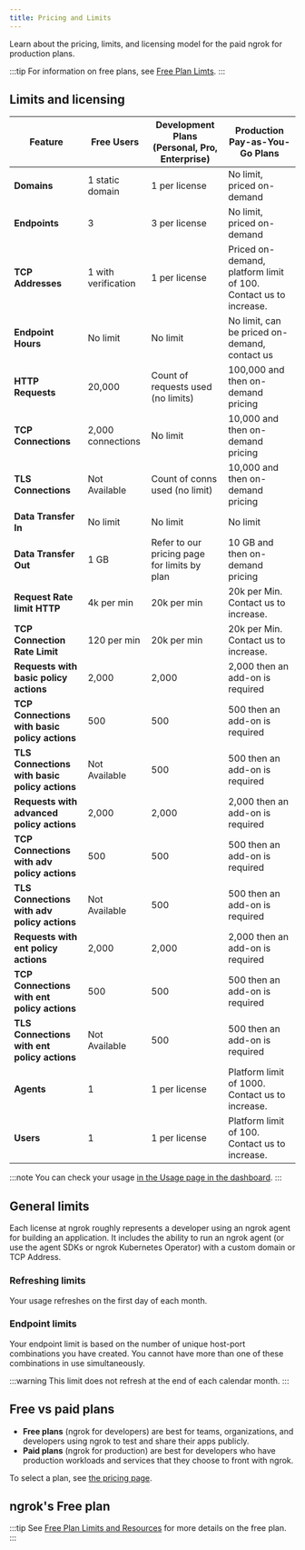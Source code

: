 ```yaml
---
title: Pricing and Limits
---
```



Learn about the pricing, limits, and licensing model for the paid ngrok for production plans.

:::tip
For information on free plans, see [Free Plan Limts](/pricing-limits/free-plan-limits/).
:::

## Limits and licensing

| Feature                                       | Free Users          | Development Plans (Personal, Pro, Enterprise) | Production Pay-as-You-Go Plans                                   |
| --------------------------------------------- | ------------------- | --------------------------------------------- | ---------------------------------------------------------------- |
| **Domains**                                   | 1 static domain     | 1 per license                                 | No limit, priced on-demand                                       |
| **Endpoints**                                 | 3                   | 3 per license                                 | No limit, priced on-demand                                       |
| **TCP Addresses**                             | 1 with verification | 1 per license                                 | Priced on-demand, platform limit of 100. Contact us to increase. |
| **Endpoint Hours**                            | No limit            | No limit                                      | No limit, can be priced on-demand, contact us                    |
| **HTTP Requests**                             | 20,000              | Count of requests used (no limits)            | 100,000 and then on-demand pricing                               |
| **TCP Connections**                           | 2,000 connections   | No limit                                      | 10,000 and then on-demand pricing                                |
| **TLS Connections**                           | Not Available       | Count of conns used (no limit)                | 10,000 and then on-demand pricing                                |
| **Data Transfer In**                          | No limit            | No limit                                      | No limit                                                         |
| **Data Transfer Out**                         | 1 GB                | Refer to our pricing page for limits by plan  | 10 GB and then on-demand pricing                                 |
| **Request Rate limit HTTP**                   | 4k per min          | 20k per min                                   | 20k per Min. Contact us to increase.                             |
| **TCP Connection Rate Limit**                 | 120 per min         | 20k per min                                   | 20k per Min. Contact us to increase.                             |
| **Requests with basic policy actions**        | 2,000               | 2,000                                         | 2,000 then an add-on is required                                 |
| **TCP Connections with basic policy actions** | 500                 | 500                                           | 500 then an add-on is required                                   |
| **TLS Connections with basic policy actions** | Not Available       | 500                                           | 500 then an add-on is required                                   |
| **Requests with advanced policy actions**     | 2,000               | 2,000                                         | 2,000 then an add-on is required                                 |
| **TCP Connections with adv policy actions**   | 500                 | 500                                           | 500 then an add-on is required                                   |
| **TLS Connections with adv policy actions**   | Not Available       | 500                                           | 500 then an add-on is required                                   |
| **Requests with ent policy actions**          | 2,000               | 2,000                                         | 2,000 then an add-on is required                                 |
| **TCP Connections with ent policy actions**   | 500                 | 500                                           | 500 then an add-on is required                                   |
| **TLS Connections with ent policy actions**   | Not Available       | 500                                           | 500 then an add-on is required                                   |
| **Agents**                                    | 1                   | 1 per license                                 | Platform limit of 1000. Contact us to increase.                  |
| **Users**                                     | 1                   | 1 per license                                 | Platform limit of 100. Contact us to increase.                   |

:::note
You can check your usage [in the Usage page in the dashboard](https://dashboard.ngrok.com/usage).
:::

## General limits

Each license at ngrok roughly represents a developer using an ngrok agent for building an application. It includes the ability to run an ngrok agent (or use the agent SDKs or ngrok Kubernetes Operator) with a custom domain or TCP Address.

### Refreshing limits

Your usage refreshes on the first day of each month.

### Endpoint limits

Your endpoint limit is based on the number of unique host-port combinations you have created. You cannot have more than one of these combinations in use simultaneously.

:::warning
This limit does not refresh at the end of each calendar month.
:::

## Free vs paid plans

- **Free plans** (ngrok for developers) are best for teams, organizations, and developers using ngrok to test and share their apps publicly.
- **Paid plans** (ngrok for production) are best for developers who have production workloads and services that they choose to front with ngrok.

To select a plan, see [the pricing page](https://ngrok.com/pricing?ref=docs).

## ngrok's Free plan

:::tip
See [Free Plan Limits and Resources](/docs/pricing-limits/free-plan-limits) for more details on the free plan.
:::

<FreeResources />
